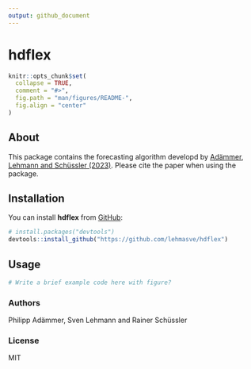 ```yaml
---
output: github_document
---
```


<!-- README.md is generated from README.Rmd. Please edit that file -->

# **hdflex**

```r
knitr::opts_chunk$set(
  collapse = TRUE,
  comment = "#>",
  fig.path = "man/figures/README-",
  fig.align = "center"
)
```


## About
This package contains the forecasting algorithm developd by [Adämmer, Lehmann and Schüssler (2023) ](https://www.researchgate.net/publication/367531209_Local_Predictability_in_High_Dimensions). Please cite the paper when using the package.

## Installation

You can install **hdflex** from [GitHub](https://github.com/lehmasve/hdflex):

``` r
# install.packages("devtools")
devtools::install_github("https://github.com/lehmasve/hdflex")
```

## Usage

```r
# Write a brief example code here with figure?
```


### Authors
Philipp Adämmer, Sven Lehmann and Rainer Schüssler

### License

MIT
